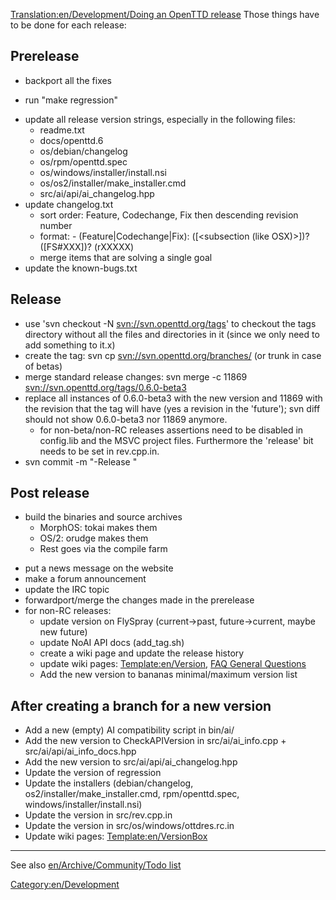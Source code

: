 [[Translation:en/Development/Doing an OpenTTD release]]
Those things have to be done for each release:

==Prerelease==
* backport all the fixes

* run "make regression"

* update all release version strings, especially in the following files:
** readme.txt
** docs/openttd.6
** os/debian/changelog
** os/rpm/openttd.spec
** os/windows/installer/install.nsi
** os/os2/installer/make_installer.cmd
** src/ai/api/ai_changelog.hpp
* update changelog.txt
** sort order: Feature, Codechange, Fix then descending revision number
** format: - (Feature|Codechange|Fix): ([<subsection (like OSX)>])? <message> ([FS#XXX])? (rXXXXX)
** merge items that are solving a single goal
* update the known-bugs.txt

==Release==
* use 'svn checkout -N svn://svn.openttd.org/tags' to checkout the tags directory without all the files and directories in it (since we only need to add something to it.x)
* create the tag: svn cp svn://svn.openttd.org/branches/<major> <version> (or trunk in case of betas)
* merge standard release changes: svn merge -c 11869 svn://svn.openttd.org/tags/0.6.0-beta3
* replace all instances of 0.6.0-beta3 with the new version and 11869 with the revision that the tag will have (yes a revision in the 'future'); svn diff should not show 0.6.0-beta3 nor 11869 anymore.
** for non-beta/non-RC releases assertions need to be disabled in config.lib and the MSVC project files. Furthermore the 'release' bit needs to be set in rev.cpp.in.
* svn commit -m "-Release <version>"

==Post release==
* build the binaries and source archives
** MorphOS: tokai makes them
** OS/2: orudge makes them
** Rest goes via the compile farm

* put a news message on the website
* make a forum announcement
* update the IRC topic
* forwardport/merge the changes made in the prerelease
* for non-RC releases:
** update version on FlySpray (current->past, future->current, maybe new future)
** update NoAI API docs (add_tag.sh)
** create a wiki page and update the release history
** update wiki pages: [[Template:en/Version]], [[en/Manual/FAQ general questions#what-s-the-latest-version-of-openttd|FAQ General Questions]]
** Add the new version to bananas minimal/maximum version list

==After creating a branch for a new version==
* Add a new (empty) AI compatibility script in bin/ai/
* Add the new version to CheckAPIVersion in src/ai/ai_info.cpp + src/ai/api/ai_info_docs.hpp
* Add the new version to src/ai/api/ai_changelog.hpp
* Update the version of regression
* Update the installers (debian/changelog, os2/installer/make_installer.cmd, rpm/openttd.spec, windows/installer/install.nsi)
* Update the version in src/rev.cpp.in
* Update the version in src/os/windows/ottdres.rc.in
* Update wiki pages: [[Template:en/VersionBox]]

----
See also [[en/Archive/Community/Todo list]]

[[Category:en/Development]]
